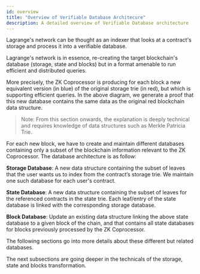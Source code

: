 ```yaml
---
id: overview
title: "Overview of Verifiable Database Architecure"
description: A detailed overview of Verifiable Database architecture
---
```



Lagrange's network can be thought as an indexer that looks at a contract's storage and process it into a verifiable database.

Lagrange's network is in essence, re-creating the target blockchain's database (storage, state and blocks) but in a format amenable to run efficient and distributed queries.

More precisely, the ZK Coprocessor is producing for each block a new equivalent version (in blue) of the original storage trie (in red), but which is supporting efficient queries. In the above diagram, we generate a proof that this new database contains the same data as the original red blockchain data structure.

<ThemedImage
  lightSrc="/img/verifiable-db-architecture.png"
  darkSrc="/img/verifiable-db-architecture.png"
  alt="Verifiable Database Architecture Diagram"
/>

> Note: From this section onwards, the explanation is deeply technical and requires knowledge of data structures such as Merkle Patricia Trie.

For each new block, we have to create and maintain different databases containing only a subset of the blockchain information relevant to the ZK Coprocessor. The database architecture is as follow:

**Storage Database**: A new data structure containing the subset of leaves that the user wants us to index from the contract’s storage trie. We maintain one such database for each user's contract.

**State Database**: A new data structure containing the subset of leaves for the referenced contracts in the state trie. Each leaf/entry of the state database is linked with the corresponding storage database.

**Block Database**: Update an existing data structure linking the above state database to a given block of the chain, and that contains all state databases for blocks previously processed by the ZK Coprocessor.

The following sections go into more details about these different but related databases.

The next subsections are going deeper in the technicals of the storage, state and blocks transformation.
